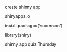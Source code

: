create shinny app


shinyapps.io


install.packages('rsconnect')

library(shiny)

shinny app quiz Thursday


